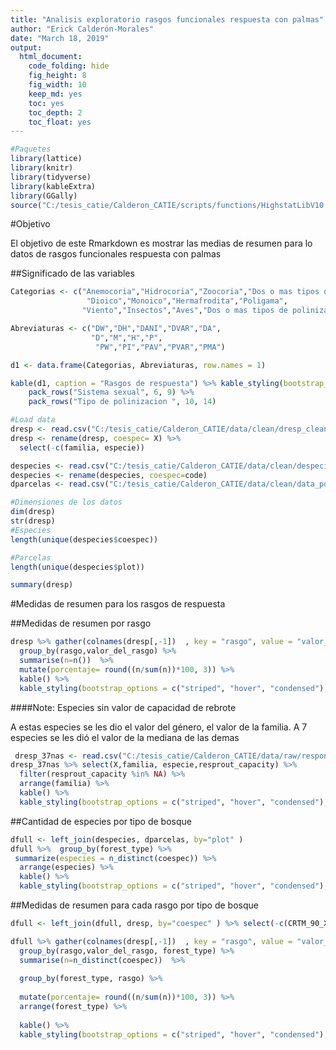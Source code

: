 ```yaml
---
title: "Analisis exploratorio rasgos funcionales respuesta con palmas"
author: "Erick Calderón-Morales"
date: "March 18, 2019"
output: 
  html_document:
    code_folding: hide
    fig_height: 8
    fig_width: 10
    keep_md: yes
    toc: yes
    toc_depth: 2
    toc_float: yes
---
```


```r
#Paquetes
library(lattice)
library(knitr)
library(tidyverse)
library(kableExtra)
library(GGally)
source("C:/tesis_catie/Calderon_CATIE/scripts/functions/HighstatLibV10.R")
```


#Objetivo

El objetivo de este Rmarkdown es mostrar las medias de resumen para lo datos de rasgos funcionales respuesta con palmas 


##Significado de las variables 

```r
Categorias <- c("Anemocoria","Hidrocoria","Zoocoria","Dos o mas tipos de dispersion","Autocoria",
                 "Dioico","Monoico","Hermafrodita","Poligama",
                "Viento","Insectos","Aves","Dos o mas tipos de polinizacion","Mamiferos")

Abreviaturas <- c("DW","DH","DANI","DVAR","DA",
                  "D","M","H","P",
                   "PW","PI","PAV","PVAR","PMA")

d1 <- data.frame(Categorias, Abreviaturas, row.names = 1)

kable(d1, caption = "Rasgos de respuesta") %>% kable_styling(bootstrap_options = c("striped", "hover", "condensed"),full_width = F) %>% pack_rows("Tipo de dispersion", 1, 5) %>% 
    pack_rows("Sistema sexual", 6, 9) %>%
    pack_rows("Tipo de polinizacion ", 10, 14)
```


```r
#Load data
dresp <- read.csv("C:/tesis_catie/Calderon_CATIE/data/clean/dresp_clean.csv",header = T)
dresp <- rename(dresp, coespec= X) %>% 
  select(-c(familia, especie))

despecies <- read.csv("C:/tesis_catie/Calderon_CATIE/data/clean/despecies_por_parcela.csv",header = T)
despecies <- rename(despecies, coespec=code)
dparcelas <- read.csv("C:/tesis_catie/Calderon_CATIE/data/clean/data_posicion_parcelas.csv",header = T)
```

```r
#Dimensiones de los datos
dim(dresp)
str(dresp)
#Especies
length(unique(despecies$coespec))

#Parcelas
length(unique(despecies$plot))
```

```r
summary(dresp)
```

#Medidas de resumen para los rasgos de respuesta 

##Medidas de resumen por rasgo
```r

dresp %>% gather(colnames(dresp[,-1])  , key = "rasgo", value = "valor_del_rasgo") %>% 
  group_by(rasgo,valor_del_rasgo) %>% 
  summarise(n=n())  %>% 
  mutate(porcentaje= round((n/sum(n))*100, 3)) %>%
  kable() %>% 
  kable_styling(bootstrap_options = c("striped", "hover", "condensed"),full_width = F)


```

####Note: Especies sin valor de capacidad de rebrote

A estas especies se les dio el valor del género, el valor de la familia. A 7 especies se les dió el valor de la mediana de las demas


```r
 dresp_37nas <- read.csv("C:/tesis_catie/Calderon_CATIE/data/raw/response_traits/dresp_con_37NAs.csv",header = T)
dresp_37nas %>% select(X,familia, especie,resprout_capacity) %>% 
  filter(resprout_capacity %in% NA) %>% 
  arrange(familia) %>% 
  kable() %>% 
  kable_styling(bootstrap_options = c("striped", "hover", "condensed"),full_width = F)
```




##Cantidad de especies por tipo de bosque
```r

dfull <- left_join(despecies, dparcelas, by="plot" )
dfull %>%  group_by(forest_type) %>% 
 summarize(especies = n_distinct(coespec)) %>% 
  arrange(especies) %>% 
  kable() %>% 
  kable_styling(bootstrap_options = c("striped", "hover", "condensed"),full_width = F)
```


##Medidas de resumen para cada rasgo por tipo de bosque
```r
dfull <- left_join(dfull, dresp, by="coespec" ) %>% select(-c(CRTM_90_X,CRTM_90_Y))

dfull %>% gather(colnames(dresp[,-1])  , key = "rasgo", value = "valor_del_rasgo") %>% 
  group_by(rasgo,valor_del_rasgo, forest_type) %>% 
  summarise(n=n_distinct(coespec))  %>%
  
  group_by(forest_type, rasgo) %>% 
   
  mutate(porcentaje= round((n/sum(n))*100, 3)) %>%
  arrange(forest_type) %>% 
  
  kable() %>% 
  kable_styling(bootstrap_options = c("striped", "hover", "condensed"),full_width = F)
```








